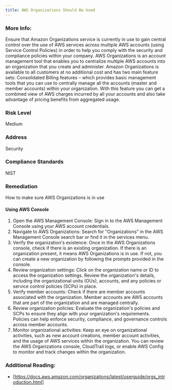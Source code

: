 ```yaml
---
title: AWS Organizations Should Be Used
---
```


### More Info:

Ensure that Amazon Organizations service is currently in use to gain central control over the use of AWS services across multiple AWS accounts (using Service Control Policies) in order to help you comply with the security and compliance policies within your company. AWS Organizations is an account management tool that enables you to centralize multiple AWS accounts into an organization that you create and administer. Amazon Organizations is available to all customers at no additional cost and has two main feature sets: Consolidated Billing features – which provides basic management tools that you can use to centrally manage all the accounts (master and member accounts) within your organization. With this feature you can get a combined view of AWS charges incurred by all your accounts and also take advantage of pricing benefits from aggregated usage.

### Risk Level

Medium

### Address

Security

### Compliance Standards

NIST

### Remediation

How to make sure AWS Organizations is in use

#### Using AWS Console

1. Open the AWS Management Console: Sign in to the AWS Management Console using your AWS account credentials.
2. Navigate to AWS Organizations: Search for "Organizations" in the AWS Management Console search bar or find it in the services menu.
3. Verify the organization's existence: Once in the AWS Organizations console, check if there is an existing organization. If there is an organization present, it means AWS Organizations is in use. If not, you can create a new organization by following the prompts provided in the console.
4. Review organization settings: Click on the organization name or ID to access the organization settings. Review the organization's details, including the organizational units (OUs), accounts, and any policies or service control policies (SCPs) in place.
5. Verify member accounts: Check if there are member accounts associated with the organization. Member accounts are AWS accounts that are part of the organization and are managed centrally.
6. Review organization policies: Evaluate the organization's policies and SCPs to ensure they align with your organization's requirements. Policies can help enforce security, compliance, and governance controls across member accounts.
7. Monitor organizational activities: Keep an eye on organizational activities, such as new account creations, member account activities, and the usage of AWS services within the organization. You can review the AWS Organizations console, CloudTrail logs, or enable AWS Config to monitor and track changes within the organization.

### Additional Reading:

- [https://docs.aws.amazon.com/organizations/latest/userguide/orgs_introduction.html]